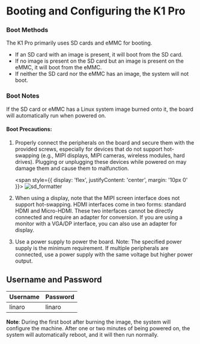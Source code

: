 # Booting and Configuring the K1 Pro

### Boot Methods

The K1 Pro primarily uses SD cards and eMMC for booting.

- If an SD card with an image is present, it will boot from the SD card.
- If no image is present on the SD card but an image is present on the eMMC, it will boot from the eMMC.
- If neither the SD card nor the eMMC has an image, the system will not boot.

### Boot Notes

If the SD card or eMMC has a Linux system image burned onto it, the board will automatically run when powered on.

#### Boot Precautions:

1. Properly connect the peripherals on the board and secure them with the provided screws, especially for devices that do not support hot-swapping (e.g., MIPI displays, MIPI cameras, wireless modules, hard drives). Plugging or unplugging these devices while powered on may damage them and cause them to malfunction.
   
   <span style={{ 
      display: 'flex', 
      justifyContent: 'center',
      margin: '10px 0'
   }}>
   ![sd_formatter](/img/k1pro/getting-started/all_device.png)
   </span>
2. When using a display, note that the MIPI screen interface does not support hot-swapping. HDMI interfaces come in two forms: standard HDMI and Micro-HDMI. These two interfaces cannot be directly connected and require an adapter for conversion. If you are using a monitor with a VGA/DP interface, you can also use an adapter for display.
3. Use a power supply to power the board. Note: The specified power supply is the minimum requirement. If multiple peripherals are connected, use a power supply with the same voltage but higher power output.

## Username and Password

| Username | Password |
| -------- | -------- |
| linaro   | linaro   |

**Note**: During the first boot after burning the image, the system will configure the machine. After one or two minutes of being powered on, the system will automatically reboot, and it will then run normally.